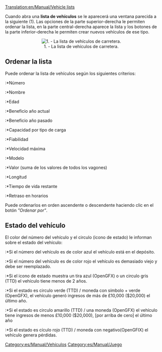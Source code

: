 [[Translation:en/Manual/Vehicle lists]]
{{es/Traducción|en/Manual/Vehicle lists|80}}

Cuando abra una '''lista de vehículos''' se le aparecerá una ventana parecida a la siguiente (1). Las opciones de la parte superior-derecha le permiten ordenar la lista, en la parte central-derecha aparece la lista y los botones de la parte inferior-derecha le permiten crear nuevos vehículos de ese tipo.

<center>[[File:es/Manual/Vehicle list.png|center|frame|1. - La lista de vehículos de carretera.]]</center>

==Ordenar la lista==
Puede ordenar la lista de vehículos según los siguientes criterios:
:*Número
:*Nombre
:*Edad
:*Beneficio año actual
:*Beneficio año pasado
:*Capacidad por tipo de carga
:*Fiabilidad
:*Velocidad máxima
:*Modelo
:*Valor (suma de los valores de todos los vagones)
:*Longitud
:*Tiempo de vida restante
:*Retraso en horarios

Puede ordenarlos en orden ascendente o descendente haciendo clic en el botón ''"Ordenar por"''.

==Estado del vehículo==
El color del número del vehículo y el circulo (icono de estado) le informan sobre el estado del vehículo:
:*Si el número del vehículo es de color azul el vehículo está en el depósito.
:*Si el número del vehículo es de color rojo el vehículo es demasiado viejo y debe ser reemplazado.
:*Si el icono de estado muestra un tira azul (OpenGFX) o un circulo gris (TTD) el vehículo tiene menos de 2 años.
{{es/Pendiente de traducción}}
:*Si el estado es circulo verde (TTD) / moneda con símbolo + verde (OpenGFX), el vehículo generó ingresos de más de £10,000 ($20,000) el último año.
:*Si el estado es circulo amarillo (TTD) / una moneda (OpenGFX) el vehículo tiene ingresos de menos £10,000 ($20,000), [por arriba de cero] el último año
:*Si el estado es cículo rojo (TTD) / moneda con negativo(OpenGFIX) el vehículo genera pérdidas.

[[Category:es/Manual/Vehículos]]
[[Category:es/Manual/Juego]]